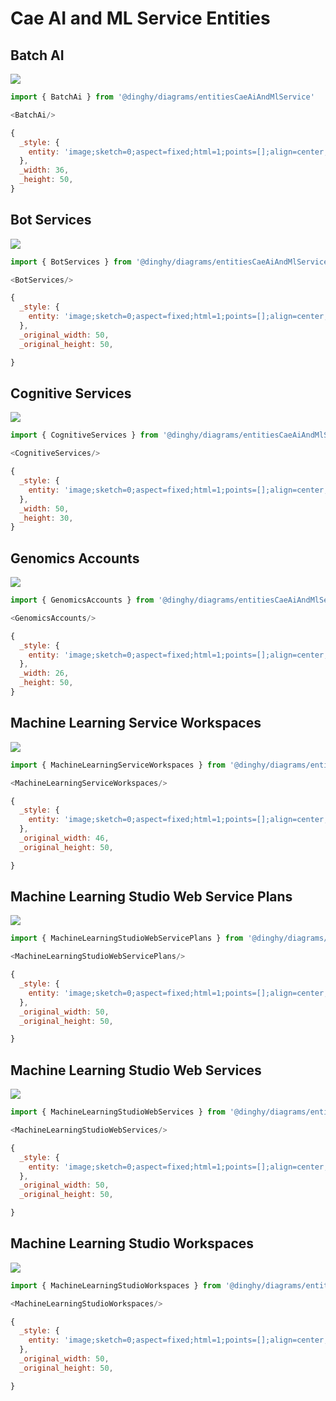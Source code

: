 
# Cae AI and ML Service Entities


## Batch AI

<Tabs>
  <TabItem value="Preview">

![](./batch-ai.png#drawio)

  </TabItem>
  <TabItem value="Usage">
    
```js
import { BatchAi } from '@dinghy/diagrams/entitiesCaeAiAndMlService'

<BatchAi/>
```

  </TabItem>
  <TabItem value="Definition">
    
```js
{
  _style: {
    entity: 'image;sketch=0;aspect=fixed;html=1;points=[];align=center;fontSize=12;image=img/lib/mscae/Batch_AI.svg;strokeColor=none;',
  },
  _width: 36,
  _height: 50,
}
```

  </TabItem>
</Tabs>


## Bot Services

<Tabs>
  <TabItem value="Preview">

![](./bot-services.png#drawio)

  </TabItem>
  <TabItem value="Usage">
    
```js
import { BotServices } from '@dinghy/diagrams/entitiesCaeAiAndMlService'

<BotServices/>
```

  </TabItem>
  <TabItem value="Definition">
    
```js
{
  _style: {
    entity: 'image;sketch=0;aspect=fixed;html=1;points=[];align=center;fontSize=12;image=img/lib/mscae/Bot_Services.svg;strokeColor=none;',
  },
  _original_width: 50,
  _original_height: 50,

}
```

  </TabItem>
</Tabs>


## Cognitive Services

<Tabs>
  <TabItem value="Preview">

![](./cognitive-services.png#drawio)

  </TabItem>
  <TabItem value="Usage">
    
```js
import { CognitiveServices } from '@dinghy/diagrams/entitiesCaeAiAndMlService'

<CognitiveServices/>
```

  </TabItem>
  <TabItem value="Definition">
    
```js
{
  _style: {
    entity: 'image;sketch=0;aspect=fixed;html=1;points=[];align=center;fontSize=12;image=img/lib/mscae/Cognitive_Services.svg;strokeColor=none;',
  },
  _width: 50,
  _height: 30,
}
```

  </TabItem>
</Tabs>


## Genomics Accounts

<Tabs>
  <TabItem value="Preview">

![](./genomics-accounts.png#drawio)

  </TabItem>
  <TabItem value="Usage">
    
```js
import { GenomicsAccounts } from '@dinghy/diagrams/entitiesCaeAiAndMlService'

<GenomicsAccounts/>
```

  </TabItem>
  <TabItem value="Definition">
    
```js
{
  _style: {
    entity: 'image;sketch=0;aspect=fixed;html=1;points=[];align=center;fontSize=12;image=img/lib/mscae/Genomics_Accounts.svg;strokeColor=none;',
  },
  _width: 26,
  _height: 50,
}
```

  </TabItem>
</Tabs>


## Machine Learning Service Workspaces

<Tabs>
  <TabItem value="Preview">

![](./machine-learning-service-workspaces.png#drawio)

  </TabItem>
  <TabItem value="Usage">
    
```js
import { MachineLearningServiceWorkspaces } from '@dinghy/diagrams/entitiesCaeAiAndMlService'

<MachineLearningServiceWorkspaces/>
```

  </TabItem>
  <TabItem value="Definition">
    
```js
{
  _style: {
    entity: 'image;sketch=0;aspect=fixed;html=1;points=[];align=center;fontSize=12;image=img/lib/mscae/Machine_Learning_Service_Workspaces.svg;strokeColor=none;',
  },
  _original_width: 46,
  _original_height: 50,

}
```

  </TabItem>
</Tabs>


## Machine Learning Studio Web Service Plans

<Tabs>
  <TabItem value="Preview">

![](./machine-learning-studio-web-service-plans.png#drawio)

  </TabItem>
  <TabItem value="Usage">
    
```js
import { MachineLearningStudioWebServicePlans } from '@dinghy/diagrams/entitiesCaeAiAndMlService'

<MachineLearningStudioWebServicePlans/>
```

  </TabItem>
  <TabItem value="Definition">
    
```js
{
  _style: {
    entity: 'image;sketch=0;aspect=fixed;html=1;points=[];align=center;fontSize=12;image=img/lib/mscae/Machine_Learning_Studio_Web_Service_Plans.svg;strokeColor=none;',
  },
  _original_width: 50,
  _original_height: 50,

}
```

  </TabItem>
</Tabs>


## Machine Learning Studio Web Services

<Tabs>
  <TabItem value="Preview">

![](./machine-learning-studio-web-services.png#drawio)

  </TabItem>
  <TabItem value="Usage">
    
```js
import { MachineLearningStudioWebServices } from '@dinghy/diagrams/entitiesCaeAiAndMlService'

<MachineLearningStudioWebServices/>
```

  </TabItem>
  <TabItem value="Definition">
    
```js
{
  _style: {
    entity: 'image;sketch=0;aspect=fixed;html=1;points=[];align=center;fontSize=12;image=img/lib/mscae/Machine_Learning_Studio_Web_Services.svg;strokeColor=none;',
  },
  _original_width: 50,
  _original_height: 50,

}
```

  </TabItem>
</Tabs>


## Machine Learning Studio Workspaces

<Tabs>
  <TabItem value="Preview">

![](./machine-learning-studio-workspaces.png#drawio)

  </TabItem>
  <TabItem value="Usage">
    
```js
import { MachineLearningStudioWorkspaces } from '@dinghy/diagrams/entitiesCaeAiAndMlService'

<MachineLearningStudioWorkspaces/>
```

  </TabItem>
  <TabItem value="Definition">
    
```js
{
  _style: {
    entity: 'image;sketch=0;aspect=fixed;html=1;points=[];align=center;fontSize=12;image=img/lib/mscae/Machine_Learning_Studio_Workspaces.svg;strokeColor=none;',
  },
  _original_width: 50,
  _original_height: 50,

}
```

  </TabItem>
</Tabs>

